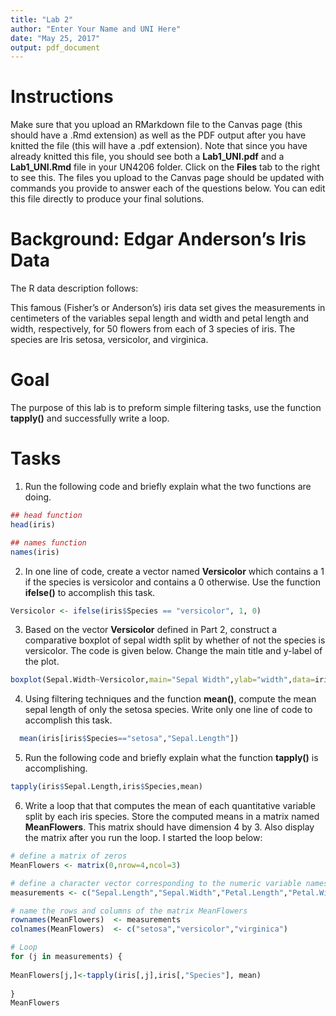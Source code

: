 ```yaml
---
title: "Lab 2"
author: "Enter Your Name and UNI Here"
date: "May 25, 2017"
output: pdf_document
---
```


# Instructions 
Make sure that you upload an RMarkdown file to the Canvas page (this should have a .Rmd extension) as well as the PDF output after you have knitted the file (this will have a .pdf extension).  Note that since you have already knitted this file, you should see both a **Lab1_UNI.pdf** and a **Lab1_UNI.Rmd** file in your UN4206 folder.  Click on the **Files** tab to the right to see this.  The files you upload to the Canvas page should be updated with commands you provide to answer each of the questions below.  You can edit this file directly to produce your final solutions.  

# Background: Edgar Anderson's Iris Data

The R data description follows:

This famous (Fisher's or Anderson's) iris data set gives the measurements in centimeters of the variables sepal length and width and petal length and width, respectively, for 50 flowers from each of 3 species of iris. The species are Iris setosa, versicolor, and virginica.

# Goal 

The purpose of this lab is to preform simple filtering tasks, use the function **tapply()** and successfully write a loop.  

# Tasks

1) Run the following code and briefly explain what the two functions are doing. 

```r
## head function
head(iris)

## names function
names(iris)
```


2) In one line of code, create a vector named **Versicolor** which contains a 1 if the species is versicolor and contains a 0 otherwise.  Use the function **ifelse()** to accomplish this task.   

```r
Versicolor <- ifelse(iris$Species == "versicolor", 1, 0)
```

3) Based on the vector **Versicolor** defined in Part 2, construct a comparative boxplot of sepal width split by whether of not the species is versicolor.  The code is given below.  Change the main title and y-label of the plot.     

```r
boxplot(Sepal.Width~Versicolor,main="Sepal Width",ylab="width",data=iris)
```


4) Using filtering techniques and the function **mean()**, compute the mean sepal length of only the setosa species.  Write only one line of code to accomplish this task.   

```r
  mean(iris[iris$Species=="setosa","Sepal.Length"])
```

5) Run the following code and briefly explain what the function **tapply()** is accomplishing. 

```r
tapply(iris$Sepal.Length,iris$Species,mean)
```

6) Write a loop that that computes the mean of each quantitative variable split by each iris species.  Store the computed means in a matrix named  **MeanFlowers**.  This matrix should have dimension 4 by 3.  Also display the matrix after you run the loop.  I started the loop below: 


```r
# define a matrix of zeros
MeanFlowers <- matrix(0,nrow=4,ncol=3)

# define a character vector corresponding to the numeric variable names
measurements <- c("Sepal.Length","Sepal.Width","Petal.Length","Petal.Width")

# name the rows and columns of the matrix MeanFlowers 
rownames(MeanFlowers)  <- measurements
colnames(MeanFlowers)  <- c("setosa","versicolor","virginica")

# Loop
for (j in measurements) {
  
MeanFlowers[j,]<-tapply(iris[,j],iris[,"Species"], mean)
  
}
MeanFlowers
```







